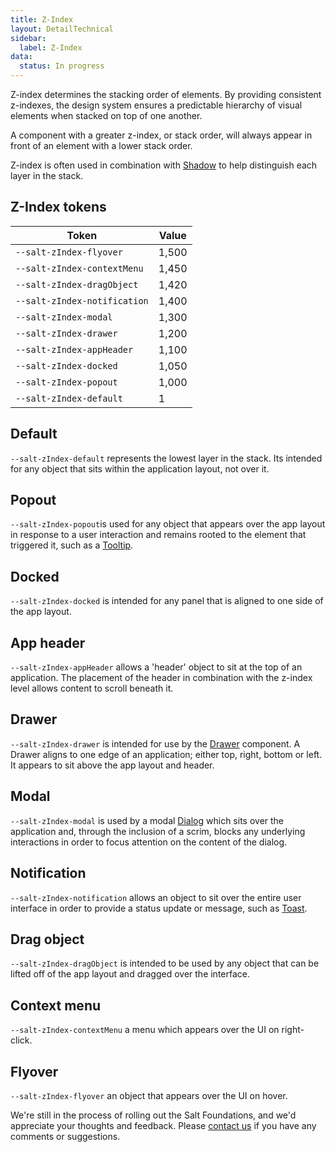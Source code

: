 ```yaml
---
title: Z-Index
layout: DetailTechnical
sidebar:
  label: Z-Index
data:
  status: In progress
---
```


Z-index determines the stacking order of elements. By providing consistent z-indexes, the design system ensures a predictable hierarchy of visual elements when stacked on top of one another. 

A component with a greater z-index, or stack order, will always appear in front of an element with a lower stack order.

Z-index is often used in combination with [Shadow](shadow) to help distinguish each layer in the stack.

## Z-Index tokens

| Token                           | Value        |
| ------------------------------- | ------------ |
| `--salt-zIndex-flyover`         | 1,500        |
| `--salt-zIndex-contextMenu`     | 1,450        |
| `--salt-zIndex-dragObject`      | 1,420        |
| `--salt-zIndex-notification`    | 1,400        |
| `--salt-zIndex-modal`           | 1,300        |
| `--salt-zIndex-drawer`          | 1,200        |
| `--salt-zIndex-appHeader`       | 1,100        |
| `--salt-zIndex-docked`          | 1,050        |
| `--salt-zIndex-popout`          | 1,000        |
| `--salt-zIndex-default`         | 1            |

## Default
`--salt-zIndex-default` represents the lowest layer in the stack. Its intended for any object that sits within the application layout, not over it. 

## Popout
`--salt-zIndex-popout`is used for any object that appears over the app layout in response to a user interaction and remains rooted to the element that triggered it, such as a [Tooltip](https://storybook.saltdesignsystem.com/?path=/docs/documentation-core-tooltip--page). 

## Docked
`--salt-zIndex-docked` is intended for any panel that is aligned to one side of the app layout. 

## App header
`--salt-zIndex-appHeader` allows a 'header' object to sit at the top of an application. The placement of the header in combination with the z-index level allows content to scroll beneath it. 

## Drawer
`--salt-zIndex-drawer` is intended for use by the [Drawer](https://storybook.saltdesignsystem.com/?path=/docs/lab-drawer--default) component. A Drawer aligns to one edge of an application; either top, right, bottom or left. It appears to sit above the app layout and header.

## Modal
`--salt-zIndex-modal` is used by a modal [Dialog](https://storybook.saltdesignsystem.com/?path=/docs/lab-dialog--basic) which sits over the application and, through the inclusion of a scrim, blocks any underlying interactions in order to focus attention on the content of the dialog. 

## Notification
`--salt-zIndex-notification` allows an object to sit over the entire user interface in order to provide a status update or message, such as [Toast](https://storybook.saltdesignsystem.com/?path=/docs/core-toast--default).  

## Drag object
`--salt-zIndex-dragObject` is intended to be used by any object that can be lifted off of the app layout and dragged over the interface.

## Context menu
`--salt-zIndex-contextMenu` a menu which appears over the UI on right-click.

## Flyover
`--salt-zIndex-flyover` an object that appears over the UI on hover. 













<Callout title="Have some feedback?">

We're still in the process of rolling out the Salt Foundations, and we'd appreciate your thoughts and feedback. Please [contact us](../support-and-contributions/index) if you have any comments or suggestions.

</Callout>
